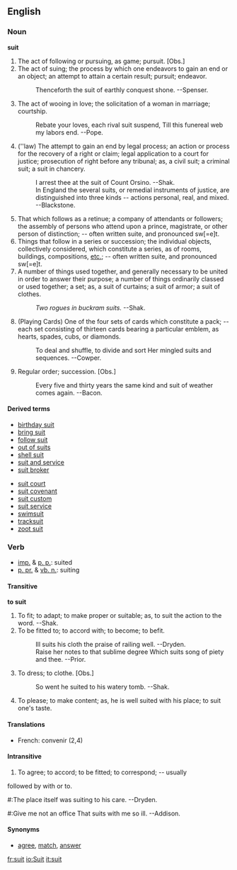 ==English==
===Noun===
'''suit'''
# The act of following or pursuing, as game; pursuit. [Obs.]
# The act of suing; the process by which one endeavors to gain an end or an object; an attempt to attain a certain result; pursuit; endeavor.
#:Thenceforth the suit of earthly conquest shone. --Spenser.
# The act of wooing in love; the solicitation of a woman in marriage; courtship.
#:Rebate your loves, each rival suit suspend, Till this funereal web my labors end.  --Pope.
#(''law) The attempt to gain an end by legal process; an action or process for the recovery of a right or claim; legal application to a court for justice; prosecution of right before any tribunal; as, a civil suit; a criminal suit; a suit in chancery.
#:I arrest thee at the suit of Count Orsino. --Shak.
#:In England the several suits, or remedial instruments of justice, are distinguished into three kinds -- actions personal, real, and mixed.   --Blackstone.
# That which follows as a retinue; a company of attendants or followers; the assembly of persons who attend upon a prince, magistrate, or other person of distinction; --  often written suite, and pronounced sw[=e]t.
# Things that follow in a series or succession; the individual objects, collectively considered, which  constitute a series, as of rooms, buildings, compositions, [[etc.]]; -- often written suite, and pronounced sw[=e]t.
# A number of things used together, and generally necessary to be united in order to answer their purpose; a number of things ordinarily classed or used together; a set; as, a suit of curtains; a suit of armor; a suit of clothes.
#:''Two rogues in buckram suits.'' --Shak.
#(Playing Cards) One of the four sets of cards which constitute a pack; -- each set consisting of thirteen cards bearing a particular emblem, as hearts, spades, cubs, or diamonds.
#:To deal and shuffle, to divide and sort Her mingled suits and sequences.   --Cowper.
#Regular order; succession. [Obs.]
#:Every five and thirty years the same kind and suit of weather comes again.  --Bacon.

====Derived terms====
{{top}}
*[[birthday suit]]
*[[bring suit]]
*[[follow suit]]
*[[out of suits]]
*[[shell suit]]
*[[suit and service]]
*[[suit broker]]
{{mid}}
*[[suit court]]
*[[suit covenant]]
*[[suit custom]]
*[[suit service]]
*[[swimsuit]]
*[[tracksuit]]
*[[zoot suit]]
{{bottom}}

===Verb===
*[[imp.]] & [[p. p.]]: suited
*[[p. pr.]] & [[vb. n.]]: suiting

====Transitive====
'''to suit'''
#To fit; to adapt; to make proper or suitable; as, to suit the action to the word. --Shak.
#To be fitted to; to accord with; to become; to befit.
#:Ill suits his cloth the praise of railing well.  --Dryden.
#:Raise her notes to that sublime degree Which suits song of piety and thee.  --Prior.
#To dress; to clothe. [Obs.]
#:So went he suited to his watery tomb. --Shak.
#To please; to make content; as, he is well suited with his place; to suit one's taste.

====Translations====
*French: convenir (2,4)

====Intransitive====
#To agree; to accord; to be fitted; to correspond; -- usually
followed by with or to.
#:The place itself was suiting to his care. --Dryden.
#:Give me not an office That suits with me so ill.   --Addison.
====Synonyms====
*[[agree]], [[match]], [[answer]]

[[fr:suit]]
[[io:Suit]]
[[it:suit]]